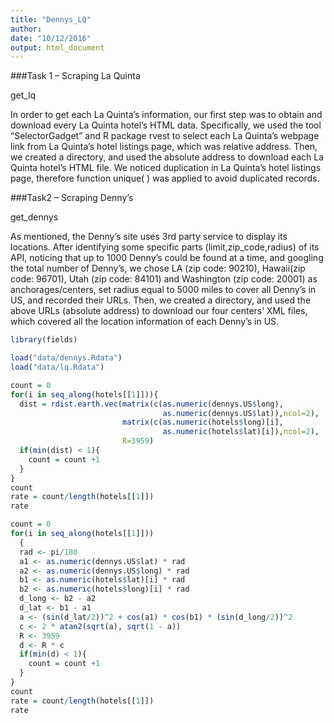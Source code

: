 ```yaml
---
title: "Dennys_LQ"
author: 
date: "10/12/2016"
output: html_document
---
```

###Task 1 – Scraping La Quinta

get_lq

In order to get each La Quinta’s information, our first step was to obtain and download every La Quinta hotel’s HTML data. Specifically, we used the tool “SelectorGadget” and R package rvest to select each La Quinta’s webpage link from La Quinta's hotel listings page, which was relative address. Then, we created a directory, and used the absolute address to download each La Quinta hotel’s HTML file. We noticed duplication in La Quinta's hotel listings page, therefore function unique( ) was applied to avoid duplicated records.

###Task2 – Scraping Denny’s

get_dennys

As mentioned, the Denny’s site uses 3rd party service to display its locations. After identifying some specific parts (limit,zip_code,radius) of its API, noticing that up to 1000 Denny’s could be found at a time, and googling the total number of Denny’s, we chose LA (zip code: 90210), Hawaii(zip code: 96701), Utah (zip code: 84101) and Washington (zip code: 20001) as anchorages/centers, set radius equal to 5000 miles to cover all Denny’s in US, and recorded their URLs. Then, we created a directory, and used the above URLs (absolute address) to download our four centers’ XML files, which covered all the location information of each Denny’s in US.

```r
library(fields)

load("data/dennys.Rdata")
load("data/lq.Rdata")

count = 0
for(i in seq_along(hotels[[1]])){
  dist = rdist.earth.vec(matrix(c(as.numeric(dennys.US$long),
                                  as.numeric(dennys.US$lat)),ncol=2),
                         matrix(c(as.numeric(hotels$long)[i],
                                  as.numeric(hotels$lat)[i]),ncol=2),
                         R=3959)
  if(min(dist) < 1){
    count = count +1
  }
}
count
rate = count/length(hotels[[1]])
rate
```
```r
count = 0
for(i in seq_along(hotels[[1]]))
  {
  rad <- pi/180
  a1 <- as.numeric(dennys.US$lat) * rad
  a2 <- as.numeric(dennys.US$long) * rad
  b1 <- as.numeric(hotels$lat)[i] * rad
  b2 <- as.numeric(hotels$long)[i] * rad
  d_long <- b2 - a2
  d_lat <- b1 - a1
  a <- (sin(d_lat/2))^2 + cos(a1) * cos(b1) * (sin(d_long/2))^2
  c <- 2 * atan2(sqrt(a), sqrt(1 - a))
  R <- 3959
  d <- R * c
  if(min(d) < 1){
    count = count +1
  }
}
count
rate = count/length(hotels[[1]])
rate
```

